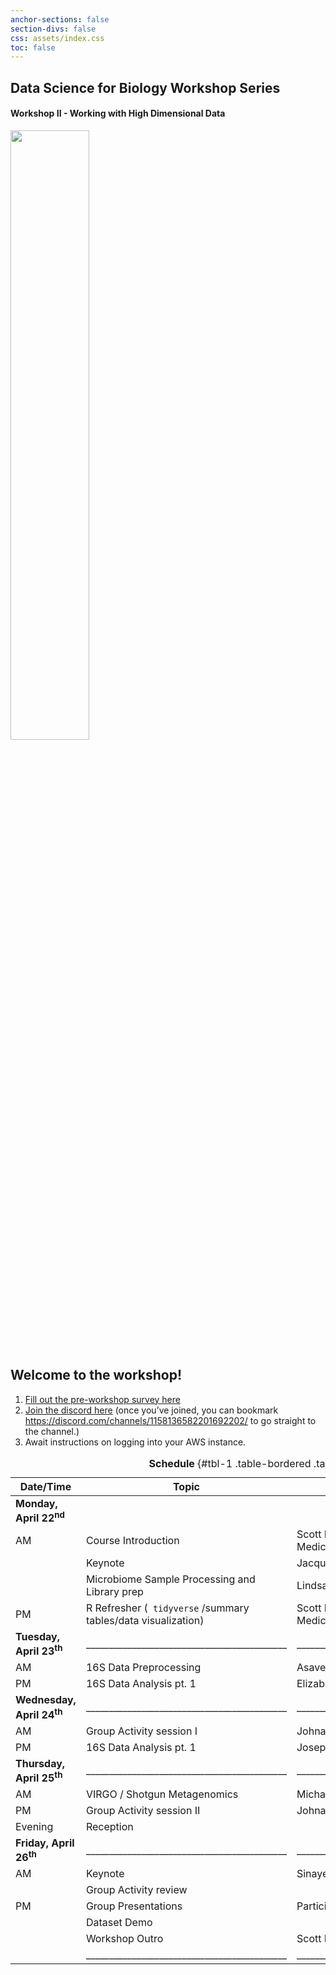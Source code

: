 ```yaml
---
anchor-sections: false
section-divs: false
css: assets/index.css
toc: false
---
```


::: {.grid}

::: {.g-col-12}

# Data Science for Biology Workshop Series
:::

::: {.g-col-6}
#### Workshop II - Working with High Dimensional Data
<!-- This week of content will prepare you to use R, RStudio, and Quarto for data analysis in clinical research. -->
:::

::: {.g-col-6 .text-start}

![](assets/images/durban_workshop_stickers_front_page.png){width=50%} 

:::


:::

## Welcome to the workshop!

1. [Fill out the pre-workshop survey here](https://forms.gle/7sdT7YRJerdgFJcc7)  
2. [Join the discord here](https://discord.gg/Mb7pRTptqm) (once you've joined, you can bookmark [https://discord.com/channels/1158136582201692202/](https://discord.com/channels/1227264067899621427) to go straight to the channel.)  
3. Await instructions on logging into your AWS instance.

<!-- Please install R and RStudio on your laptop. If you already have R and Rstudio installed, please make sure they are up-to date. Please install `R version 4.3.1` and `RStudio version 2023.09.0` [Click here for instructions on installing R and RStudio](installation-instructions.qmd) -->


| Date/Time  | Topic  | Instructor|
|--------|--------|--------|
| **Monday, April 22^nd^**  | | |
| AM   | Course Introduction | Scott Handley (Wash U School of Medicine)|
|    | Keynote | Jacques Ravel |
|  | Microbiome Sample Processing and Library prep  | Lindsay |
| PM   | R Refresher (<code> tidyverse</code> /summary tables/data visualization) | Scott Handley (Wash U School of Medicine)|
| **Tuesday, April 23^th^**  |____________________________________________ |____________________________________________ |
| AM   | 16S Data Preprocessing| Asavela|
| PM | 16S Data Analysis pt. 1 | Elizabeth Costello |
| **Wednesday, April 24^th^**  |____________________________________________ | ____________________________________________|
| AM   | Group Activity session I  | Johnathan Shih |
 PM | 16S Data Analysis pt. 1 | Joseph Elsherbini |
| **Thursday, April 25^th^**  |____________________________________________ | ____________________________________________|
| AM   | VIRGO / Shotgun Metagenomics | Michael France|
| PM   | Group Activity session II  | Johnathan Shih |
|Evening|Reception||
| **Friday, April 26^th^**  |____________________________________________ | ____________________________________________|
| AM   | Keynote | Sinaye Ngcapu (CERI Stellenbosch)|  
| | Group Activity review |  |  
| PM | Group Presentations | Participants |
|  | Dataset Demo |  |
|  | Workshop Outro | Scott Handley |
| |____________________________________________ |____________________________________________ |
: <b>Schedule</b> {#tbl-1 .table-bordered .table-sm}